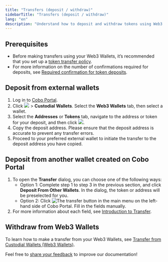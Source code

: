```yaml
---
title: "Transfers (deposit / withdraw)"
sidebarTitle: "Transfers (deposit / withdraw)"
lang: "en"
description: "Understand how to deposit and withdraw tokens using Web3 Wallets, including best practices for transfers."
---
```


## Prerequisites
- Before making transfers using your Web3 Wallets, it’s recommended that you set up a [token transfer policy](/en/portal/risk-controls/off-chain-tx-set-transfer).
- For more information on the number of confirmations required for deposits, see [Required confirmation for token deposits](/en/portal/supported-tokens-and-chains#required-confirmation-for-token-deposits).

## Deposit from external wallets

1. Log in to [Cobo Portal](https://portal.cobo.com/login).
2. Click <img src="/en/images/mpc-wallet/wallets-icon.svg" className="icon"></img> > **Custodial Wallets**. Select the **Web3 Wallets** tab, then select a wallet.
3. Select the **Addresses** or **Tokens** tab, navigate to the address or token for your deposit, and then click <img src="/en/images/mpc-wallet/icon_deposit.svg" className="icon"></img>.
4. Copy the deposit address. Please ensure that the deposit address is accurate to prevent any transfer errors.
5. Proceed to your preferred external wallet to initiate the transfer to the deposit address you have copied.

## Deposit from another wallet created on Cobo Portal

1. To open the **Transfer** dialog, you can choose one of the following ways:
    - Option 1: Complete step 1 to step 3 in the previous section, and click **Deposit From Other Wallets**. In the dialog, the token or address will be preselected for you.
    - Option 2: Click <img src="/en/images/transfers/transfer-button.svg" className="icon" alt="The transfer button" /> in the main menu on the left-hand side of Cobo Portal. Fill in the fields manually.
2. For more information about each field, see [Introduction to Transfer](https://manuals.cobo.com/en/portal/transfers/introduction).

## Withdraw from Web3 Wallets

To learn how to make a transfer from your Web3 Wallets, see [Transfer from Custodial Wallets (Web3 Wallets)](/en/portal/transfers/from-web3-wallets).

<Tip>Feel free to [share your feedback](https://forms.zohopublic.com/cobo/form/DocumentFeedbackForm/formperma/QvLOhxJv1_JMsJ-1dleZ8Itb_7rzN-LtgvsDdxosoVI?referrername=manuals) to improve our documentation!</Tip>